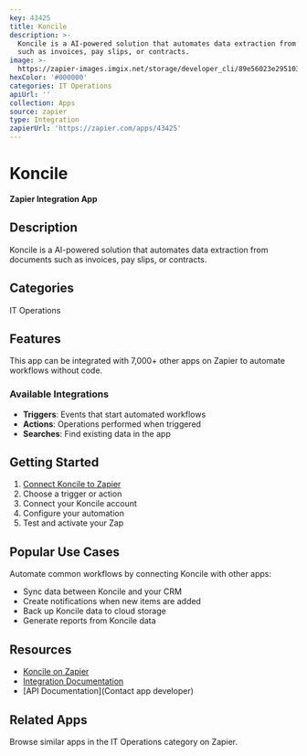 ```yaml
---
key: 43425
title: Koncile
description: >-
  Koncile is a AI-powered solution that automates data extraction from documents
  such as invoices, pay slips, or contracts.
image: >-
  https://zapier-images.imgix.net/storage/developer_cli/89e56023e295103e3fd86568c0742f2e.png?auto=format%2Ccompress&ixlib=python-3.0.0&q=50
hexColor: '#000000'
categories: IT Operations
apiUrl: ''
collection: Apps
source: zapier
type: Integration
zapierUrl: 'https://zapier.com/apps/43425'
---
```

# Koncile

**Zapier Integration App**

## Description

Koncile is a AI-powered solution that automates data extraction from documents such as invoices, pay slips, or contracts.

## Categories

IT Operations

## Features

This app can be integrated with 7,000+ other apps on Zapier to automate workflows without code.

### Available Integrations

- **Triggers**: Events that start automated workflows
- **Actions**: Operations performed when triggered
- **Searches**: Find existing data in the app

## Getting Started

1. [Connect Koncile to Zapier](https://zapier.com/apps/43425)
2. Choose a trigger or action
3. Connect your Koncile account
4. Configure your automation
5. Test and activate your Zap

## Popular Use Cases

Automate common workflows by connecting Koncile with other apps:

- Sync data between Koncile and your CRM
- Create notifications when new items are added
- Back up Koncile data to cloud storage
- Generate reports from Koncile data

## Resources

- [Koncile on Zapier](https://zapier.com/apps/43425)
- [Integration Documentation](https://zapier.com/apps/43425/integrations)
- [API Documentation](Contact app developer)

## Related Apps

Browse similar apps in the IT Operations category on Zapier.
